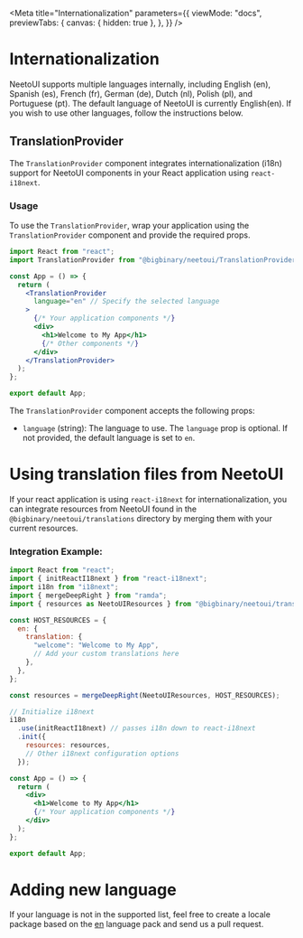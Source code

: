 
<Meta
  title="Internationalization"
  parameters={{
    viewMode: "docs",
    previewTabs: {
      canvas: { hidden: true },
    },
  }}
/>

# Internationalization

NeetoUI supports multiple languages internally, including English (en), Spanish (es), French (fr), German (de), Dutch (nl), Polish (pl), and Portuguese (pt).
The default language of NeetoUI is currently English(en). If you wish to use other languages, follow the instructions below.

## TranslationProvider

The `TranslationProvider` component integrates internationalization (i18n) support for NeetoUI components in your React application using `react-i18next`.

### Usage

To use the `TranslationProvider`, wrap your application using the `TranslationProvider` component and provide the required props.

```jsx
import React from "react";
import TranslationProvider from "@bigbinary/neetoui/TranslationProvider";

const App = () => {
  return (
    <TranslationProvider
      language="en" // Specify the selected language
    >
      {/* Your application components */}
      <div>
        <h1>Welcome to My App</h1>
        {/* Other components */}
      </div>
    </TranslationProvider>
  );
};

export default App;
```

The `TranslationProvider` component accepts the following props:

- `language` (string): The language to use. The `language` prop is optional. If not provided, the default language is set to `en`.

# Using translation files from NeetoUI

If your react application is using `react-i18next` for internationalization, you can integrate resources from NeetoUI found in the
`@bigbinary/neetoui/translations` directory by merging them with your current resources.


### Integration Example:

```jsx
import React from "react";
import { initReactI18next } from "react-i18next";
import i18n from "i18next";
import { mergeDeepRight } from "ramda";
import { resources as NeetoUIResources } from "@bigbinary/neetoui/translations";

const HOST_RESOURCES = {
  en: {
    translation: {
      "welcome": "Welcome to My App",
      // Add your custom translations here
    },
  },
};

const resources = mergeDeepRight(NeetoUIResources, HOST_RESOURCES);

// Initialize i18next
i18n
  .use(initReactI18next) // passes i18n down to react-i18next
  .init({
    resources: resources,
    // Other i18next configuration options
  });

const App = () => {
  return (
    <div>
      <h1>Welcome to My App</h1>
      {/* Your application components */}
    </div>
  );
};

export default App;

```


# Adding new language

If your language is not in the supported list, feel free to create a locale package based on the
[en](https://github.com/bigbinary/neeto-ui/blob/src/translations/en.json) language pack and send us a pull request.
